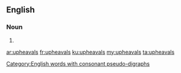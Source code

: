 ==English==

===Noun===
{{head|en|plural}}

# {{plural of|upheaval|lang=en|nocat=1}}

[[Category:English words with consonant pseudo-digraphs]]

[[ar:upheavals]]
[[fr:upheavals]]
[[ku:upheavals]]
[[my:upheavals]]
[[ta:upheavals]]
